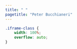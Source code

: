 ```yaml
---
title: " "
pagetitle: "Peter Bucchianeri"
---
```


```css
.iframe-class {
    width: 100%;
    overflow: auto;
}
```

<!-- Import Dataverse Widget -- Doesn't show correctly in Post-Build Preview -->
<script src="https://dataverse.harvard.edu/resources/js/widgets.js?alias=peterbucchianeri&amp;dvUrl=https://dataverse.harvard.edu&amp;widgetScope=peterbucchianeri&amp;widget=iframe&amp;heightPx=800"></script>